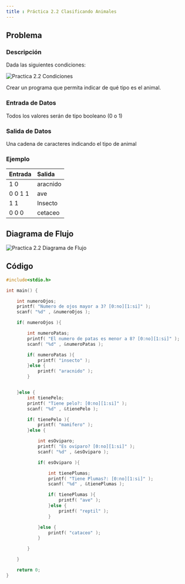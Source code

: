```yaml
---
title : Práctica 2.2 Clasificando Animales
---
```


## Problema 

### Descripción 

Dada las siguientes condiciones:

![Practica 2.2 Condiciones](/ps/practicas/practica2_2/condiciones.png)

Crear un programa que permita indicar de qué tipo es el animal.

### Entrada de Datos

Todos los valores serán de tipo booleano (0 o 1)

### Salida de Datos

Una cadena de caracteres indicando el tipo de animal

### Ejemplo 

| Entrada | Salida |
|------|:-------|
1 0 | aracnido
0 0 1 1 | ave
1 1 | Insecto
0 0 0 | cetaceo

## Diagrama de Flujo

![Practica 2.2 Diagrama de Flujo](/practicas/practica2_2/diagrama.png)

## Código

```c 
#include<stdio.h>

int main() {

    int numeroOjos;
    printf( "Numero de ojos mayor a 3? [0:no][1:si]" );
    scanf( "%d" , &numeroOjos );

    if( numeroOjos ){

        int numeroPatas;
        printf( "El numero de patas es menor a 8? [0:no][1:si]" );
        scanf( "%d" , &numeroPatas );

        if( numeroPatas ){
            printf( "insecto" );
        }else {
            printf( "aracnido" );
        }


    }else {
        int tienePelo;
        printf( "Tiene pelo?: [0:no][1:si]" );
        scanf( "%d" , &tienePelo );

        if( tienePelo ){
            printf( "mamifero" );
        }else {

            int esOviparo;
            printf( "Es oviparo? [0:no][1:si]" );
            scanf( "%d" , &esOviparo );

            if( esOviparo ){

                int tienePlumas;
                printf( "Tiene Plumas?: [0:no][1:si]" );
                scanf( "%d" , &tienePlumas );

                if( tienePlumas ){
                    printf( "ave" );
                }else {
                    printf( "reptil" );
                }

            }else {
                printf( "cataceo" );
            }

        }

    }

    return 0;
}

```